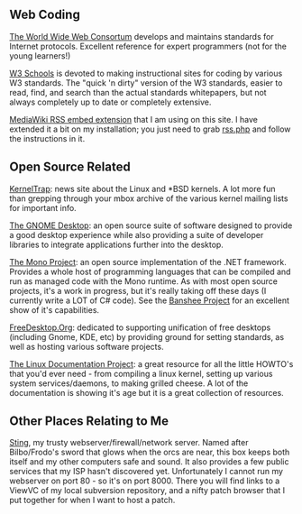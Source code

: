 ==Web Coding==
[http://www.w3.org The World Wide Web Consortum] develops and maintains standards for Internet protocols.  Excellent reference for expert programmers (not for the young learners!)

[http://www.w3schools.org W3 Schools] is devoted to making instructional sites for coding by various W3 standards.  The "quick 'n dirty" version of the W3 standards, easier to read, find, and search than the actual standards whitepapers, but not always completely up to date or completely extensive.

[http://meta.wikimedia.org/wiki/User:Niffler/RSS MediaWiki RSS embed extension] that I am using on this site.  I have extended it a bit on my installation; you just need to grab [http://tricky.vanstaveren.us/extensions/rss.phps rss.php] and follow the instructions in it.

==Open Source Related==
[http://www.kerneltrap.org KernelTrap]: news site about the Linux and *BSD kernels.  A lot more fun than grepping through your mbox archive of the various kernel mailing lists for important info.

[http://www.gnome.org The GNOME Desktop]: an open source suite of software designed to provide a good desktop experience while also providing a suite of developer libraries to integrate applications further into the desktop.

[http://www.mono-project.org The Mono Project]: an open source implementation of the .NET framework.  Provides a whole host of programming languages that can be compiled and run as managed code with the Mono runtime.  As with most open source projects, it's a work in progress, but it's really taking off these days (I currently write a LOT of C# code).  See the [http://www.banshee-project.org Banshee Project] for an excellent show of it's capabilities.

[http://www.freedesktop.org FreeDesktop.Org]: dedicated to supporting unification of free desktops (including Gnome, KDE, etc) by providing ground for setting standards, as well as hosting various software projects.

[http://www.tldp.org The Linux Documentation Project]: a great resource for all the little HOWTO's that you'd ever need - from compiling a linux kernel, setting up various system services/daemons, to making grilled cheese.  A lot of the documentation is showing it's age but it is a great collection of resources.

==Other Places Relating to Me==

[http://sting.vanstaveren.us:8000/ Sting], my trusty webserver/firewall/network server.  Named after Bilbo/Frodo's sword that glows when the orcs are near, this box keeps both itself and my other computers safe and sound.  It also provides a few public services that my ISP hasn't discovered yet.  Unfortunately I cannot run my webserver on port 80 - so it's on port 8000.  There you will find links to a ViewVC of my local subversion repository, and a nifty patch browser that I put together for when I want to host a patch.